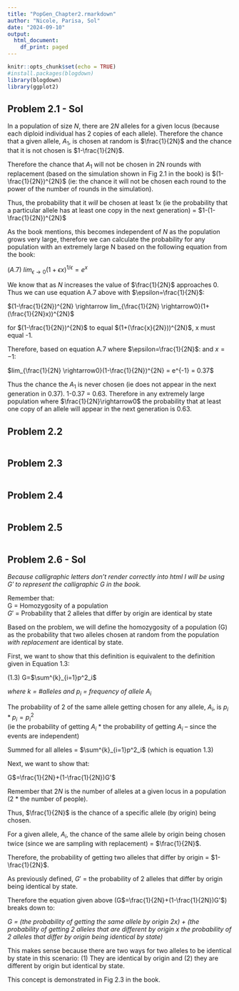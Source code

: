 ```yaml
---
title: "PopGen_Chapter2.rmarkdown"
author: "Nicole, Parisa, Sol"
date: "2024-09-10"
output:
  html_document:
    df_print: paged
---
```


```r
knitr::opts_chunk$set(echo = TRUE)
#install.packages(blogdown)
library(blogdown)
library(ggplot2)
```

## Problem 2.1 - Sol

In a population of size $N$, there are $2N$ alleles for a given locus (because each diploid individual has 2 copies of each allele). Therefore the chance that a given allele, $A_1$, is chosen at random is $\frac{1}{2N}$ and the chance that it is not chosen is $1-\frac{1}{2N}$. 

Therefore the chance that $A_1$ will not be chosen in 2N rounds with replacement (based on the simulation shown in Fig 2.1 in the book) is $(1-\frac{1}{2N})^{2N}$ (ie: the chance it will not be chosen each round to the power of the number of rounds in the simulation). 

Thus, the probability that it *will* be chosen at least 1x (ie the probability that a particular allele has at least one copy in the next generation) = $1-(1-\frac{1}{2N})^{2N}$

As the book mentions, this becomes independent of $N$ as the population grows very large, therefore we can calculate the probability for any population with an extremely large N based on the following equation from the book:

$(A.7)$ $lim_{\epsilon \rightarrow0}(1+\epsilon x)^{1/\epsilon} = e^x$

We know that as $N$ increases the value of $\frac{1}{2N}$ approaches 0. Thus we can use equation A.7 above with $\epsilon=\frac{1}{2N}$:

$(1-\frac{1}{2N})^{2N} \rightarrow lim_{\frac{1}{2N} \rightarrow0}(1+(\frac{1}{2N}x))^{2N}$ 

for $(1-\frac{1}{2N})^{2N}$ to equal $(1+(\frac{x}{2N}))^{2N}$, x must equal -1.

Therefore, based on equation A.7 where $\epsilon=\frac{1}{2N}$: and $x=-1$:

$lim_{\frac{1}{2N} \rightarrow0}(1-\frac{1}{2N})^{2N} = e^{-1} = 0.37$

Thus the chance the $A_1$ is never chosen (ie does not appear in the next generation in 0.37). 1-0.37 = 0.63. Therefore in any extremely large population where $\frac{1}{2N}\rightarrow0$ the probability that at least one copy of an allele will appear in the next generation is 0.63.

## Problem 2.2 

```r

```

## Problem 2.3 

```r

```

## Problem 2.4 

```r

```

## Problem 2.5 

```r

```

## Problem 2.6 - Sol
*Because calligraphic letters don't render correctly into html I will be using $G'$ to represent the calligraphic G in the book.*

Remember that:  
G = Homozygosity of a population   
$G'$ = Probability that 2 alleles that differ by origin are identical by state

Based on the problem, we will define the homozygosity of a population (G) as the probability that two alleles chosen at random from the population *with replacement* are identical by state.

First, we want to show that this definition is equivalent to the definition given in Equation 1.3:

$(1.3)$ G=$\sum^{k}_{i=1}p^2_i$

*where $k$ = \#alleles and $p_i$ = frequency of allele $A_i$*

The probability of 2 of the same allele getting chosen for any allele, $A_i$, is $p_i*p_i=p_i^2$  
(ie the probability of getting $A_i$ * the probability of getting $A_i$  -- since the events are independent)

Summed for all alleles = $\sum^{k}_{i=1}p^2_i$ (which is equation 1.3)

Next, we want to show that:

G$=\frac{1}{2N}+(1-\frac{1}{2N})G'$

Remember that $2N$ is the number of alleles at a given locus in a population (2 * the number of people).

Thus, $\frac{1}{2N}$ is the chance of a specific allele (by origin) being chosen. 

For a given allele, $A_i$, the chance of the same allele by origin being chosen twice (since we are sampling with replacement) = $\frac{1}{2N}$. 

Therefore, the probability of getting two alleles that differ by origin = $1-\frac{1}{2N}$.

As previously defined, $G'$ = the probability of 2 alleles that differ by origin being identical by state. 

Therefore the equation given above (G$=\frac{1}{2N}+(1-\frac{1}{2N})G'$) breaks down to:

*G = (the probability of getting the same allele by origin 2x) + (the probability of getting 2 alleles that are different by origin x the probability of 2 alleles that differ by origin being identical by state)*

This makes sense because there are two ways for two alleles to be identical by state in this scenario: (1) They are identical by origin and (2) they are different by origin but identical by state.

This concept is demonstrated in Fig 2.3 in the book. 

